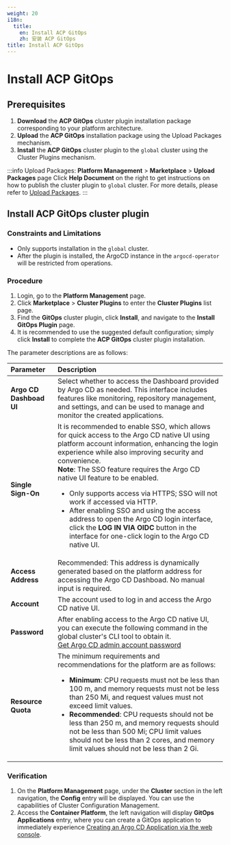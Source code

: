 ```yaml
---
weight: 20
i18n:
  title:
    en: Install ACP GitOps
    zh: 安装 ACP GitOps
title: Install ACP GitOps
---
```


# Install ACP GitOps

## Prerequisites

1. **Download** the **ACP GitOps** cluster plugin installation package corresponding to your platform architecture. 
2. **Upload** the **ACP GitOps** installation package using the Upload Packages mechanism.
3. **Install** the **ACP GitOps** cluster plugin to the `global` cluster using the Cluster Plugins mechanism.

:::info
Upload Packages: 
**Platform Management** > **Marketplace** > **Upload Packages** page
Click **Help Document** on the right to get instructions on how to publish the cluster plugin to `global` cluster. For more details, please refer to [Upload Packages](https://docs.alauda.cn/docs/platform/gitops/gitops-plugin-install/gitops-plugin-install-guide.html).
:::

## Install ACP GitOps cluster plugin

### Constraints and Limitations

- Only supports installation in the `global` cluster.
- After the plugin is installed, the ArgoCD instance in the `argocd-operator` will be restricted from operations.

### Procedure

1. Login, go to the **Platform Management** page.
2. Click **Marketplace** > **Cluster Plugins** to enter the **Cluster Plugins** list page.
3. Find the **GitOps** cluster plugin, click **Install**, and navigate to the **Install GitOps Plugin** page.
4. It is recommended to use the suggested default configuration; simply click **Install** to complete the **ACP GitOps** cluster plugin installation.

The parameter descriptions are as follows:

| **Parameter**     | **Description**                                                   |
| :---------------- | :---------------------------------------------------------------- |
| **Argo CD Dashboad UI** | Select whether to access the Dashboard provided by Argo CD as needed. This interface includes features like monitoring, repository management, and settings, and can be used to manage and monitor the created applications.  |
| **Single Sign-On**    | It is recommended to enable SSO, which allows for quick access to the Argo CD native UI using platform account information, enhancing the login experience while also improving security and convenience.<br/> **Note**: The SSO feature requires the Argo CD native UI feature to be enabled. <ul><li>Only supports access via HTTPS; SSO will not work if accessed via HTTP. </li><li> After enabling SSO and using the access address to open the Argo CD login interface, click the **LOG IN VIA OIDC** button in the interface for one-click login to the Argo CD native UI.</li></ul> |
| **Access Address**  | Recommended: This address is dynamically generated based on the platform address for accessing the Argo CD Dashboad. No manual input is required. |
| **Account**         | The account used to log in and access the Argo CD native UI.  |
| **Password**        | After enabling access to the Argo CD native UI, you can execute the following command in the global cluster's CLI tool to obtain it. <br />[Get Argo CD admin account password](../how_to/argocd_info.mdx#argocd-password-cli)|
| **Resource Quota**  | The minimum requirements and recommendations for the platform are as follows: <ul><li> **Minimum**: CPU requests must not be less than 100 m, and memory requests must not be less than 250 Mi, and request values must not exceed limit values.</li><li> **Recommended**: CPU requests should not be less than 250 m, and memory requests should not be less than 500 Mi; CPU limit values should not be less than 2 cores, and memory limit values should not be less than 2 Gi.</li></ul>|

### Verification

1. On the **Platform Management** page, under the **Cluster** section in the left navigation, the **Config** entry will be displayed. You can use the capabilities of Cluster Configuration Management.
2. Access the **Container Platform**, the left navigation will display **GitOps Applications** entry, where you can create a GitOps application to immediately experience [Creating an Argo CD Application via the web console](../how_to/create_gitops_app.mdx).
